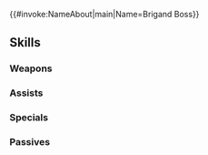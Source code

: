 {{#invoke:NameAbout|main|Name=Brigand Boss}}{{HeroPage Tabs}}
{{Hero Infobox
|Name=Brigand Boss
|Title=Known Criminal
|WeaponType=Green Axe
|MoveType=Infantry
|Origin=Fire Emblem Echoes: Shadows of Valentia
|Gender=Male
|actorEN=Tom Fahn
|actorJP=高口公介
|artist=DAI-XT.
|additionDate=July 19, 2022
|releaseDate=July 20, 2022
|cv1=2
|cv2=950100
|TagID=盗賊頭
|InternalID=832
|Properties=limited,ghb
|description=A brigand who set up a hideout in a shrine to the east of Ram Village and acts as the leader of a group of ruffians. Appears in Fire Emblem Echoes: Shadows of Valentia.
}}
{{Stats Page
|Lv1HP=19|Lv1ATK=12|Lv1SPD=9|Lv1DEF=9|Lv1RES=5
|GRHP=60|GRATK=70|GRSPD=60|GRDEF=60|GRRES=45
}}
==Skills==
===Weapons===
{{Weapons Table
|weapon1=Iron Axe
|weapon1Default=1
|weapon1Unlock=1
|weapon2=Steel Axe
|weapon2Default=2
|weapon2Unlock=2
|weapon3=Vulture Axe
|weapon3Default=4
|weapon3Unlock=3
|weapon4=Vulture Axe+
|weapon4Default=5
|weapon4Unlock=5
}}
===Assists===
{{Assists Table}}
===Specials===
{{Specials Table
|special1=Dragon Gaze
|special1Default=4
|special1Unlock=3
|special2=Dragon Fang
|special2Unlock=4
}}
===Passives===
{{Passives Table
|passiveB1=Chill Def 1
|passiveB2=Chill Spd/Def 1
|passiveB3=Chill Spd/Def 2
|passiveB1Unlock=3
|passiveB2Unlock=4
|passiveB3Unlock=5
|passiveC1=Atk Smoke 1
|passiveC2=Atk Smoke 2
|passiveC3=Atk Smoke 3
|passiveC1Unlock=1
|passiveC2Unlock=2
|passiveC3Unlock=4
}}
{{Heroes Navbox}}